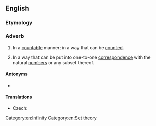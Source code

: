 ==English==

===Etymology===
{{suffix|en|countable|ly}}

===Adverb===
{{en-adv|-}}

# In a [[countable]] manner; in a way that can be [[count]]ed.
# {{lb|en|mathematics}} In a way that can be put into one-to-one [[correspondence]] with the natural [[number]]s or any subset thereof.

====Antonyms====
* {{l|en|uncountably}}

====Translations====
{{trans-top|in mathematics}}
* Czech: {{t|cs|spočetně}}
{{trans-mid}}
{{trans-bottom}}
[[Category:en:Infinity]]
[[Category:en:Set theory]]
